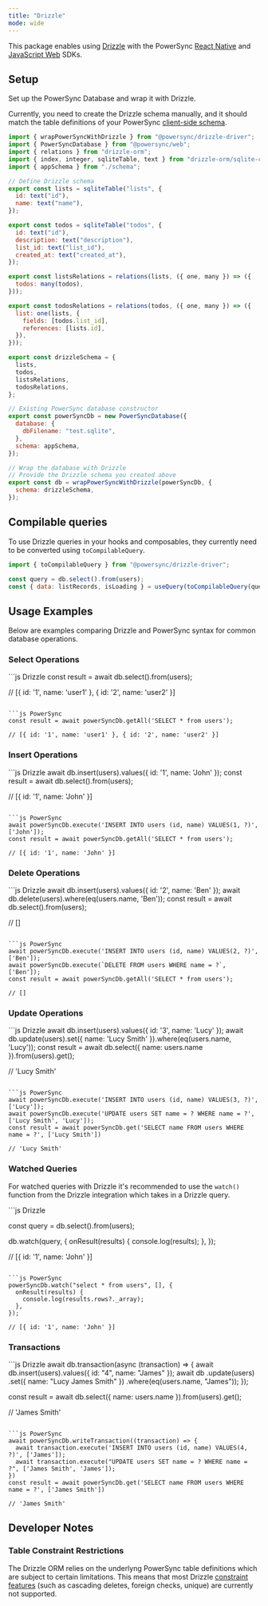 ```yaml
---
title: "Drizzle"
mode: wide
---
```


<Card title="npm: @powersync/drizzle-driver" icon="npm" href="https://www.npmjs.com/package/@powersync/drizzle-driver" horizontal />

This package enables using [Drizzle](https://orm.drizzle.team/) with the PowerSync [React Native](/client-sdk-references/react-native-and-expo) and [JavaScript Web](/client-sdk-references/javascript-web) SDKs.

## Setup

Set up the PowerSync Database and wrap it with Drizzle.

Currently, you need to create the Drizzle schema manually, and it should match the table definitions of your PowerSync [client-side schema](/installation/client-side-setup/define-your-schema).

```js
import { wrapPowerSyncWithDrizzle } from "@powersync/drizzle-driver";
import { PowerSyncDatabase } from "@powersync/web";
import { relations } from "drizzle-orm";
import { index, integer, sqliteTable, text } from "drizzle-orm/sqlite-core";
import { appSchema } from "./schema";

// Define Drizzle schema
export const lists = sqliteTable("lists", {
  id: text("id"),
  name: text("name"),
});

export const todos = sqliteTable("todos", {
  id: text("id"),
  description: text("description"),
  list_id: text("list_id"),
  created_at: text("created_at"),
});

export const listsRelations = relations(lists, ({ one, many }) => ({
  todos: many(todos),
}));

export const todosRelations = relations(todos, ({ one, many }) => ({
  list: one(lists, {
    fields: [todos.list_id],
    references: [lists.id],
  }),
}));

export const drizzleSchema = {
  lists,
  todos,
  listsRelations,
  todosRelations,
};

// Existing PowerSync database constructor
export const powerSyncDb = new PowerSyncDatabase({
  database: {
    dbFilename: "test.sqlite",
  },
  schema: appSchema,
});

// Wrap the database with Drizzle
// Provide the Drizzle schema you created above
export const db = wrapPowerSyncWithDrizzle(powerSyncDb, {
  schema: drizzleSchema,
});
```

## Compilable queries

To use Drizzle queries in your hooks and composables, they currently need to be converted using `toCompilableQuery`.

```js
import { toCompilableQuery } from "@powersync/drizzle-driver";

const query = db.select().from(users);
const { data: listRecords, isLoading } = useQuery(toCompilableQuery(query));
```

## Usage Examples

Below are examples comparing Drizzle and PowerSync syntax for common database operations.

### Select Operations

<CodeGroup>
  ```js Drizzle
  const result = await db.select().from(users);

  // [{ id: '1', name: 'user1' }, { id: '2', name: 'user2' }]

  ```

  ```js PowerSync
  const result = await powerSyncDb.getAll('SELECT * from users');

  // [{ id: '1', name: 'user1' }, { id: '2', name: 'user2' }]

  ```
</CodeGroup>

### Insert Operations

<CodeGroup>
  ```js Drizzle
  await db.insert(users).values({ id: '1', name: 'John' });
  const result = await db.select().from(users);

  // [{ id: '1', name: 'John' }]

  ```

  ```js PowerSync
  await powerSyncDb.execute('INSERT INTO users (id, name) VALUES(1, ?)', ['John']);
  const result = await powerSyncDb.getAll('SELECT * from users');

  // [{ id: '1', name: 'John' }]

  ```
</CodeGroup>

### Delete Operations

<CodeGroup>
  ```js Drizzle
  await db.insert(users).values({ id: '2', name: 'Ben' });
  await db.delete(users).where(eq(users.name, 'Ben'));
  const result = await db.select().from(users);

  // []

  ```

  ```js PowerSync
  await powerSyncDb.execute('INSERT INTO users (id, name) VALUES(2, ?)', ['Ben']);
  await powerSyncDb.execute(`DELETE FROM users WHERE name = ?`, ['Ben']);
  const result = await powerSyncDb.getAll('SELECT * from users');

  // []

  ```
</CodeGroup>

### Update Operations

<CodeGroup>
  ```js Drizzle
  await db.insert(users).values({ id: '3', name: 'Lucy' });
  await db.update(users).set({ name: 'Lucy Smith' }).where(eq(users.name, 'Lucy'));
  const result = await db.select({ name: users.name }).from(users).get();

  // 'Lucy Smith'

  ```

  ```js PowerSync
  await powerSyncDb.execute('INSERT INTO users (id, name) VALUES(3, ?)', ['Lucy']);
  await powerSyncDb.execute('UPDATE users SET name = ? WHERE name = ?', ['Lucy Smith', 'Lucy']);
  const result = await powerSyncDb.get('SELECT name FROM users WHERE name = ?', ['Lucy Smith'])

  // 'Lucy Smith'

  ```
</CodeGroup>

### Watched Queries

For watched queries with Drizzle it's recommended to use the `watch()` function from the Drizzle integration which takes in a Drizzle query. 

<CodeGroup>
  ```js Drizzle

  const query = db.select().from(users);

  db.watch(query, {
    onResult(results) {
      console.log(results);
    },
  });

  // [{ id: '1', name: 'John' }]
  ```

  ```js PowerSync
  powerSyncDb.watch("select * from users", [], {
    onResult(results) {
      console.log(results.rows?._array);
    },
  });

  // [{ id: '1', name: 'John' }]
  ```
</CodeGroup>

### Transactions

<CodeGroup>
  ```js Drizzle
  await db.transaction(async (transaction) => {
    await db.insert(users).values({ id: "4", name: "James" });
    await db
      .update(users)
      .set({ name: "Lucy James Smith" })
      .where(eq(users.name, "James"));
  });

  const result = await db.select({ name: users.name }).from(users).get();

  // 'James Smith'
  ```

  ```js PowerSync
  await powerSyncDb.writeTransaction((transaction) => {
    await transaction.execute('INSERT INTO users (id, name) VALUES(4, ?)', ['James']);
    await transaction.execute("UPDATE users SET name = ? WHERE name = ?", ['James Smith', 'James']);
  })
  const result = await powerSyncDb.get('SELECT name FROM users WHERE name = ?', ['James Smith'])

  // 'James Smith'

  ```
</CodeGroup>

## Developer Notes

### Table Constraint Restrictions

The Drizzle ORM relies on the underlyng PowerSync table definitions which are subject to certain limitations.
This means that most Drizzle [constraint features](https://orm.drizzle.team/docs/indexes-constraints) (such as cascading deletes, foreign checks, unique) are currently not supported.
